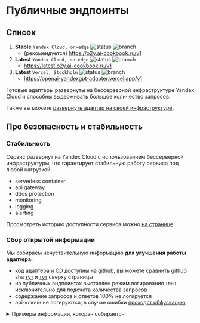 # Публичные эндпоинты

## Список

1. **Stable** `Yandex Cloud, on-edge` ![status](https://o2y.ai-cookbook.ru/badge) ![branch](https://img.shields.io/badge/branch-stable-blue)
    * (рекомендуется) https://o2y.ai-cookbook.ru/v1
2. **Latest** `Yandex Cloud, on-edge` ![status](https://latest.o2y.ai-cookbook.ru/badge) ![branch](https://img.shields.io/badge/branch-main-blue)
    * https://latest.o2y.ai-cookbook.ru/v1
3. **Latest** `Vercel, Stockholm` ![status](https://openai-yandexgpt-adapter.vercel.app/badge) ![branch](https://img.shields.io/badge/branch-main-blue)
    * https://openai-yandexgpt-adapter.vercel.app/v1

Готовые адаптеры развернуты на бессерверной инфраструктуре Yandex Cloud и способны выдерживать большое количество запросов. 

Также вы можете [развернуть адаптер на своей инфраструктуре](deploy.mdx).

## Про безопасность и стабильность

### Стабильность

Сервис развернут на Yandex Cloud с использованием бессерверной инфраструктуры, что гарантирует стабильную работу сервиса под любой нагрузкой:
- serverless container
- api gateway
- ddos protection
- monitoring
- logging
- alerting

Просмотреть историю доступности сервиса можно [на странице](https://ai-cookbook-ru.cronitorstatus.com/)

### Сбор открытой информации

Мы собираем нечуствительную информацию **для улучшения работы адаптера:**
- код адаптера и CD доступны на github, вы можете сравнить github sha 
[тут](https://github.com/ai-cookbook/openai-yandexgpt-adapter/commit/stable)
 и [тут](https://o2y.ai-cookbook.ru/docs) сверху страницы
- на публичных эндпоинтах выставлен режим логирования `INFO` исключительно для подсчета количества запросов
- содержание запросов и ответов 100% не логируется
- api-ключи не логируются, в случае ошибки [проходят обфускацию](https://github.com/ai-cookbook/openai-yandexgpt-adapter/blob/main/app/yandex/yc_log_handler.py)

<details>
<summary>Примеры информации, которая собирается</summary>

![logs-text](./assets/logs-text.png)
![logs-emb](./assets/logs-emb.png)

</details>